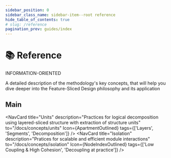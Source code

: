 ```yaml
---
sidebar_position: 0
sidebar_class_name: sidebar-item--root reference
hide_table_of_contents: true
# slug: /reference
pagination_prev: guides/index
---
```


# 📚 Reference

<span class="badge badge--danger margin-bottom--md">INFORMATION-ORIENTED</span>

<p class="summary">
A detailed description of the methodology's key concepts, that will help you dive deeper into the Feature-Sliced Design philosophy and its application
</p>


## Main


<NavCard
    title="Units" 
    description="Practices for logical decomposition using layered-sliced structure with extraction of structure units"
    to="/docs/concepts/units"
    Icon={ApartmentOutlined}
    tags={['Layers', 'Segments', 'Decomposition']}
/>
<NavCard
    title="Isolation" 
    description="Pratices for scalable and efficient module interactions"
    to="/docs/concepts/isolation"
    Icon={NodeIndexOutlined}
    tags={['Low Coupling & High Cohesion', 'Decoupling at practice']}
/>
<NavCard
    title="Public API" 
    description="Practices for designing scalable and easy-to-integrate modules"
    to="/docs/concepts/public-api"
    Icon={ApiOutlined}
/>
